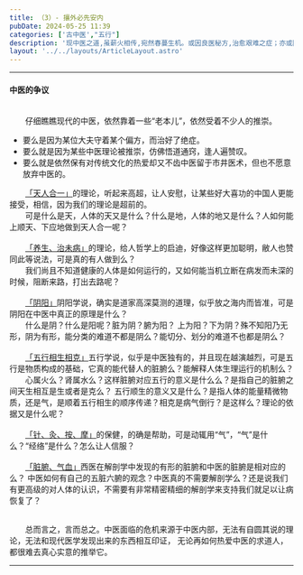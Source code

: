 ```yaml
---
title: （3）- 攘外必先安内
pubDate: 2024-05-25 11:39
categories: ['古中医',"五行"]
description: '现中医之道,虽薪火相传,宛然春蔓生机。或因良医秘方,治愈艰难之症；亦或因中医之理，得人赞赏。尽管市井医术未免粗糙，然对古旧文化怀有深情，依然未放弃中医之道。'
layout: '../../layouts/ArticleLayout.astro'
---
```


---




#### 中医的争议
<br/>
&emsp;&emsp;仔细瞧瞧现代的中医，依然靠着一些“老本儿”，依然受着不少人的推崇。  

- 要么是因为某位大夫守着某个偏方，而治好了绝症。  
- 要么就是因为某些中医理论被推崇，仿佛悟道通窍，逢人遍赞叹。  
- 要么就是依然保有对传统文化的热爱却又不齿中医留于市井医术，但也不愿意放弃中医的。   

&emsp;&emsp;<ins>「天人合一」</ins>的理论，听起来高超，让人安慰，让某些好大喜功的中国人更能接受，相信，因为我们的理论是超前的。
<br/>&emsp;&emsp;可是什么是天，人体的天又是什么？什么是地，人体的地又是什么？人如何能上顺天、下应地做到天人合一呢？  
<br/>&emsp;&emsp;<ins>「养生、治未病」</ins>的理论，给人哲学上的启迪，好像这样更加聪明，敝人也赞同此等说法，可是真的有人做到么？
<br/>&emsp;&emsp;我们尚且不知道健康的人体是如何运行的，又如何能当机立断在病发而未深的时候，阻断来路，打出去路呢？  
<br/>&emsp;&emsp;<ins>「阴阳」</ins>阴阳学说，确实是道家高深莫测的道理，似乎放之海内而皆准，可是阴阳在中医中真正的原理是什么？
<br/>&emsp;&emsp;什么是阴？什么是阳呢？脏为阴？腑为阳？
上为阳？下为阴？殊不知阳乃无形，阴为有形，能分类的难道不都是阴么？能切分、划分的难道不也都是阴么？  
<br/>&emsp;&emsp;<ins>「五行相生相克」</ins>五行学说，似乎是中医独有的，并且现在越演越烈，可是五行是物质构成的基础，它真的能代替人的脏腑么？能解释人体生理运行的机制么？
<br/>&emsp;&emsp;心属火么？肾属水么？这样脏腑对应五行的意义是什么么？是指自己的脏腑之间天生相互是生或者是克么？
五行顺生的意义又是什么？是指人体的能量精微物质，还是气，是顺着五行相生的顺序传递？相克是病气倒行？是这样么？理论的依据又是什么呢？  
<br/>&emsp;&emsp;<ins>「针、灸、按、摩」</ins>的保健，的确是帮助，可是动辄用“气”，“气”是什么？“经络”是什么？怎么让人信服？  
<br/>&emsp;&emsp;<ins>「脏腑、气血」</ins>西医在解剖学中发现的有形的脏腑和中医的脏腑是相对应的么？
中医如何有自己的五脏六腑的观念？中医真的不需要解剖学么？还是说我们有更高级的对人体的认识，不需要有非常精密精细的解剖学来支持我们就足以让病恢复了？


<br/>&emsp;&emsp;总而言之，言而总之。中医面临的危机来源于中医内部，无法有自圆其说的理论，无法和现代医学发现出来的东西相互印证，
无论再如何热爱中医的求道人，都很难去真心实意的推举它。  

---
